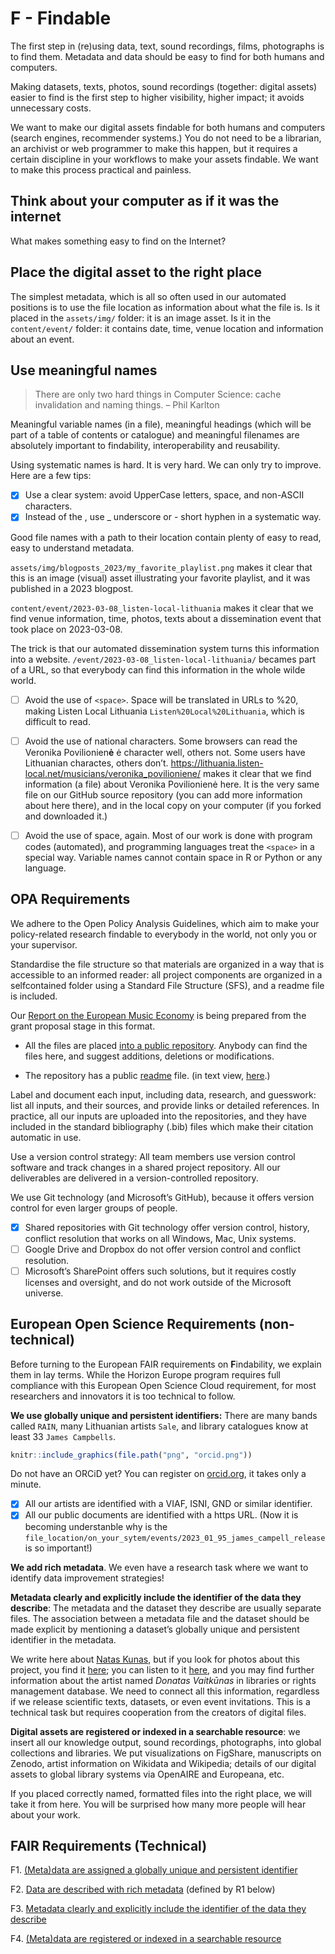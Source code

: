 # F - Findable {#findable}

::: {.rmdnote data-latex="{note}"}

The first step in (re)using data, text, sound recordings, films, photographs is to find them. Metadata and data should be easy to find for both humans and computers.

:::

Making datasets, texts, photos, sound recordings (together: digital assets) easier to find is the first step to higher visibility, higher impact; it avoids unnecessary costs.

We want to make our digital assets findable for both humans and computers (search engines, recommender systems.) You do not need to be a librarian, an archivist or web programmer to make this happen, but it requires a certain discipline in your workflows to make your assets findable.  We want to make this process practical and painless.

## Think about your computer as if it was the internet

What makes something easy to find on the Internet?  

## Place the digital asset to the right place {#right-place}

The simplest metadata, which is all so often used in our automated positions is to use the file location as information about what the file is. Is it placed in the `assets/img/` folder: it is an image asset.  Is it in the `content/event/` folder: it contains date, time, venue location and information about an event.

## Use meaningful names {#meaningful-names}

>There are only two hard things in Computer Science: cache invalidation and naming things.
-- Phil Karlton

Meaningful variable names (in a file), meaningful headings (which will be part of a table of contents or catalogue) and meaningful filenames are absolutely important to findability, interoperability and reusability.

Using systematic names is hard.  It is very hard. We can only try to improve.  Here are a few tips:

- [x] Use a clear system: avoid UpperCase letters, space, and non-ASCII characters.
- [x] Instead of the <space>, use _ underscore or - short hyphen in a systematic way.

Good file names with a path to their location contain plenty of easy to read, easy to understand metadata.

`assets/img/blogposts_2023/my_favorite_playlist.png`  makes it clear that this is an image (visual) asset illustrating your favorite playlist, and it was published in a 2023 blogpost. 

`content/event/2023-03-08_listen-local-lithuania` makes it clear that we find venue information, time, photos, texts about a dissemination event that took place on 2023-03-08.

The trick is that our automated dissemination system turns this information into a website.  `/event/2023-03-08_listen-local-lithuania/` becames part of a URL, so that everybody can find this information in the whole wilde world. 

- [ ] Avoid the use of `<space>`. Space will be translated in URLs to %20, making Listen Local Lithuania `Listen%20Local%20Lithuania`, which is difficult to read.

- [ ] Avoid the use of national characters. Some browsers can read the Veronika Povilionien**ė** ė character well, others not. Some users have Lithuanian charactes, others don't. [https://lithuania.listen-local.net/musicians/veronika_povilioniene/](https://lithuania.listen-local.net/musicians/veronika_povilioniene/) makes it clear that we find information (a file) about Veronika Povilionienė here. It is the very same file on our GitHub source repository (you can add more information about here there), and in the local copy on your computer (if you forked and downloaded it.)

- [ ] Avoid the use of space, again. Most of our work is done with program codes (automated), and programming languages treat the `<space>` in a special way. Variable names cannot contain space in R or Python or any language.

## OPA Requirements

We adhere to the Open Policy Analysis Guidelines, which aim to make your policy-related research findable to everybody in the world, not only you or your supervisor.

::: {.rmdnote data-latex="{note}"}

Standardise the file structure so that materials are organized in a way that is accessible to an informed reader: all project components are organized in a selfcontained folder using a Standard File Structure (SFS), and a readme file is included. 

:::

Our [Report on the European Music Economy](https://openmuse.dataobservatory.eu/resources/report-european-music-economy/) is being prepared from the grant proposal stage in this format.

- All the files are placed [into a public repository](https://github.com/dataobservatory-eu/report-european-music-economy).  Anybody can find the files here, and suggest additions, deletions or modifications.

- The repository has a public [readme](https://github.com/dataobservatory-eu/report-european-music-economy/blob/main/README.md) file. (in text view, [here](https://raw.githubusercontent.com/dataobservatory-eu/report-european-music-economy/main/README.md).)

::: {.rmdnote data-latex="{note}"}

Label and document each input, including data, research, and guesswork: list all inputs, and their sources, and provide links or detailed references. In practice, all our inputs are uploaded into the repositories, and they have included in the standard bibliography (.bib) files which make their citation automatic in use.

:::



::: {.rmdnote data-latex="{note}"}

Use a version control strategy: All team members use version control software and track changes in a shared project repository. All our deliverables are delivered in a version-controlled repository.

:::

We use Git technology (and Microsoft's GitHub), because it offers version control for even larger groups of people.  

- [x] Shared repositories with Git technology offer version control, history, conflict resolution that works on all Windows, Mac, Unix systems.
- [ ] Google Drive and Dropbox do not offer version control and conflict resolution.
- [ ] Microsoft's SharePoint offers such solutions, but it requires costly licenses and oversight, and do not work outside of the Microsoft universe.


## European Open Science Requirements (non-technical)

Before turning to the European FAIR requirements on **F**indability, we explain them in lay terms. While the Horizon Europe program requires full compliance with this European Open Science Cloud requirement, for most researchers and innovators it is too technical to follow.

**We use globally unique and persistent identifiers:** There are many bands called `RAIN`, many Lithuanian artists `Sale`, and library catalogues know at least 33 `James Campbells`.  


```r
knitr::include_graphics(file.path("png", "orcid.png"))
```

Do not have an ORCiD yet? You can register on [orcid.org](https://orcid.org/), it takes only a minute. 

- [x] All our artists are identified with a VIAF, ISNI, GND or similar identifier.
- [x] All our public documents are identified with a https URL. (Now it is becoming understanble why is the `file_location/on_your_sytem/events/2023_01_95_james_campell_release` is so important!)

**We add rich metadata**. We even have a research task where we want to identify data improvement strategies!

**Metadata clearly and explicitly include the identifier of the data they describe**: The metadata and the dataset they describe are usually separate files. The association between a metadata file and the dataset should be made explicit by mentioning a dataset’s globally unique and persistent identifier in the metadata.

We write here about [Natas Kunas](https://lithuania.listen-local.net/solo_projects/natas_kunas/), but if you look for photos about this project, you find it [here](https://www.instagram.com/nataskunas/); you can listen to it [here](https://open.spotify.com/artist/3x6z3LboKBz0wEZk8HH47X?si=Q6bX3Fx3RGS0Eo2MGKP5xw&nd=1), and you may find further information about the artist named _Donatas Vaitkūnas_ in libraries or rights management database. We need to connect all this information, regardless if we release scientific texts, datasets, or even event invitations. This is a technical task but requires cooperation from the creators of digital files.

**Digital assets are registered or indexed in a searchable resource**: we insert all our knowledge output, sound recordings, photographs, into global collections and libraries. We put visualizations on FigShare, manuscripts on Zenodo, artist information on Wikidata and Wikipedia; details of our digital assets to global library systems via OpenAIRE and Europeana, etc.

If you placed correctly named, formatted files into the right place, we will take it from here.  You will be surprised how many more people will hear about your work.

## FAIR Requirements (Technical) {#find-fair}

F1. [(Meta)data are assigned a globally unique and persistent identifier](https://www.go-fair.org/fair-principles/f1-meta-data-assigned-globally-unique-persistent-identifiers/)

F2. [Data are described with rich metadata](https://www.go-fair.org/fair-principles/fair-data-principles-explained/f2-data-described-rich-metadata/) (defined by R1 below)

F3. [Metadata clearly and explicitly include the identifier of the data they describe](https://www.go-fair.org/fair-principles/f3-metadata-clearly-explicitly-include-identifier-data-describe/)

F4. [(Meta)data are registered or indexed in a searchable resource](https://www.go-fair.org/fair-principles/f4-metadata-registered-indexed-searchable-resource/)
